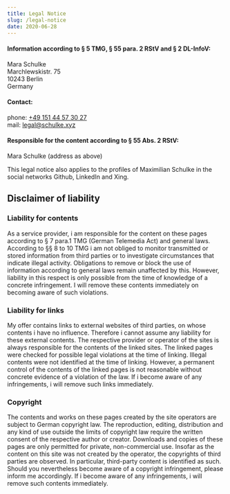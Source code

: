 ```yaml
---
title: Legal Notice
slug: /legal-notice
date: 2020-06-28
---
```


#### Information according to § 5 TMG, § 55 para. 2 RStV and § 2 DL-InfoV:

Mara Schulke<br/>
Marchlewskistr. 75<br/>
10243 Berlin<br/>
Germany

#### Contact:

phone: <a href="tel:+4915144573027">+49 151 44 57 30 27</a><br/>
mail: legal@schulke.xyz

#### Responsible for the content according to § 55 Abs. 2 RStV:

Mara Schulke (address as above)

This legal notice also applies to the profiles of Maximilian Schulke
in the social networks Github, LinkedIn and Xing.

## Disclaimer of liability

### Liability for contents

As a service provider, i am responsible for the content on these pages according
to § 7 para.1 TMG (German Telemedia Act) and general laws. According to §§ 8 to
10 TMG i am not obliged to monitor transmitted or stored information from third
parties or to investigate circumstances that indicate illegal activity. Obligations
to remove or block the use of information according to general laws remain
unaffected by this. However, liability in this respect is only possible from the
time of knowledge of a concrete infringement. I will remove these contents immediately
on becoming aware of such violations.

### Liability for links

My offer contains links to external websites of third parties, on whose contents
i have no influence. Therefore i cannot assume any liability for these external
contents. The respective provider or operator of the sites is always responsible
for the contents of the linked sites. The linked pages were checked for possible
legal violations at the time of linking. Illegal contents were not identified at
the time of linking. However, a permanent control of the contents of the linked pages
is not reasonable without concrete evidence of a violation of the law. If i become
aware of any infringements, i will remove such links immediately.

### Copyright

The contents and works on these pages created by the site operators are subject to
German copyright law. The reproduction, editing, distribution and any kind of use
outside the limits of copyright law require the written consent of the respective
author or creator. Downloads and copies of these pages are only permitted for private,
non-commercial use. Insofar as the content on this site was not created by the operator,
the copyrights of third parties are observed. In particular, third-party content is
identified as such. Should you nevertheless become aware of a copyright infringement,
please inform me accordingly. If i become aware of any infringements, i will remove
such contents immediately.
